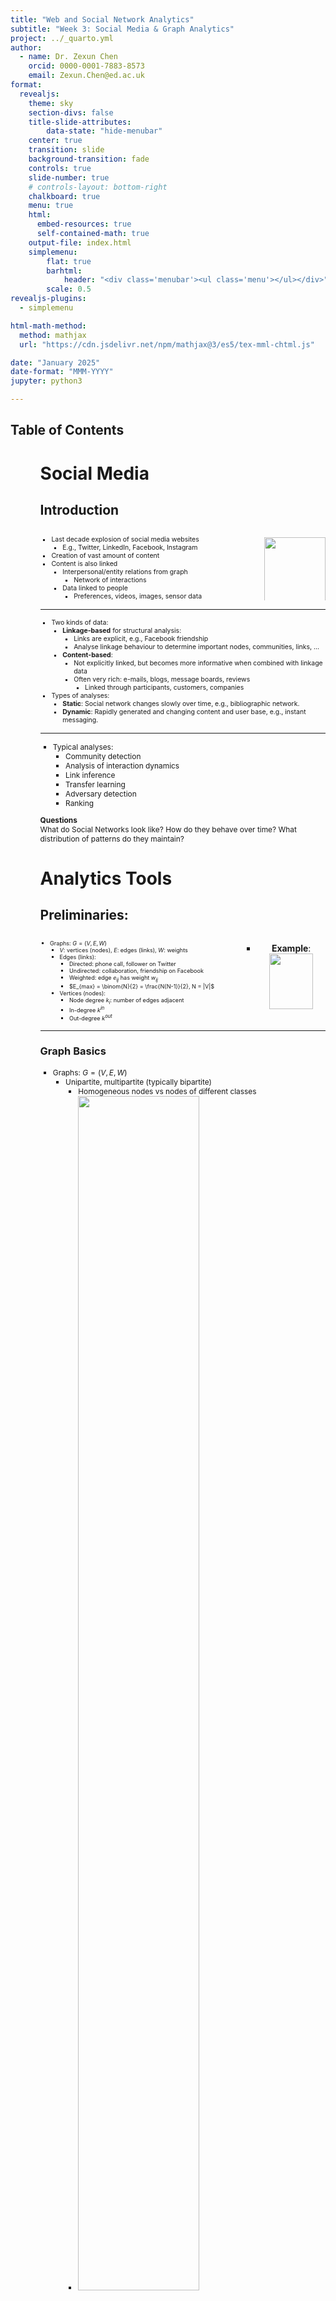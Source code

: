 ```yaml
---
title: "Web and Social Network Analytics"
subtitle: "Week 3: Social Media & Graph Analytics"
project: ../_quarto.yml
author:
  - name: Dr. Zexun Chen
    orcid: 0000-0001-7883-8573
    email: Zexun.Chen@ed.ac.uk
format:
  revealjs:
    theme: sky
    section-divs: false
    title-slide-attributes:
        data-state: "hide-menubar"
    center: true
    transition: slide
    background-transition: fade
    controls: true
    slide-number: true
    # controls-layout: bottom-right
    chalkboard: true
    menu: true
    html:
      embed-resources: true
      self-contained-math: true
    output-file: index.html
    simplemenu:
        flat: true
        barhtml:
            header: "<div class='menubar'><ul class='menu'></ul></div>"
        scale: 0.5
revealjs-plugins:
  - simplemenu

html-math-method:
  method: mathjax
  url: "https://cdn.jsdelivr.net/npm/mathjax@3/es5/tex-mml-chtml.js"

date: "January 2025"
date-format: "MMM-YYYY"  
jupyter: python3

---
```


## Table of Contents {data-state="hide-menubar"}

<ul class="menu"><ul>

# Social Media {data-stack-name="Soical Media"}

## Introduction

::: {.columns}

::: {.column}
::: {.incremental style="font-size: 75%;"}
- Last decade explosion of social media websites
  - E.g., Twitter, LinkedIn, Facebook, Instagram
- Creation of vast amount of content
- Content is also linked
  - Interpersonal/entity relations from graph
    - Network of interactions
  - Data linked to people
    - Preferences, videos, images, sensor data
:::
:::

::: {.column style="text-align: center;"}
![](fig/social-media-marketing.png){width=100%}
:::

:::

---

::: {.incremental style="font-size: 75%;"}
- Two kinds of data:
  - **Linkage-based** for structural analysis:
    - Links are explicit, e.g., Facebook friendship
    - Analyse linkage behaviour to determine important nodes, communities, links, ...
  - **Content-based**:
    - Not explicitly linked, but becomes more informative when combined with linkage data
    - Often very rich: e-mails, blogs, message boards, reviews
      - Linked through participants, customers, companies
- Types of analyses:
  - **Static**: Social network changes slowly over time, e.g., bibliographic network.
  - **Dynamic**: Rapidly generated and changing content and user base, e.g., instant messaging.
:::

---

::: {style="font-size: 85%;"}
- Typical analyses:
  - Community detection
  - Analysis of interaction dynamics
  - Link inference
  - Transfer learning
  - Adversary detection
  - Ranking
:::

::: {.block style="font-size: 85%;"}
**Questions**  
What do Social Networks look like? How do they behave over time? What distribution of patterns do they maintain?
:::

# Analytics Tools {data-stack-name="Analytics Tools"}

## Preliminaries:

::: {.columns}

::: {.column}
::: {style="font-size: 65%;"}
- Graphs: $G = (V, E, W)$
  - $V$: vertices (nodes), $E$: edges (links), $W$: weights
  - Edges (links):
    - Directed: phone call, follower on Twitter
    - Undirected: collaboration, friendship on Facebook
    - Weighted: edge $e_{ij}$ has weight $w_{ij}$
    - $E_{max} = \binom{N}{2} = \frac{N(N-1)}{2}, N = |V|$
  - Vertices (nodes):
    - Node degree $k_i$: number of edges adjacent
    - In-degree $k^{in}$
    - Out-degree $k^{out}$
:::
:::

::: {.column style="text-align: center;"}
- **Example**:
![](fig/graph-model.PNG){width=80%}
:::

:::

---

### Graph Basics

::: {style="font-size: 85%;"}
- Graphs: $G = (V, E, W)$
  - Unipartite, multipartite (typically bipartite)
    - Homogeneous nodes vs nodes of different classes
    - ![](fig/bipartite.PNG){width=70%}
  - Adjacency matrix $A$, $|V| \times |V|$ matrix
    - Sparsity is preferable (for calculations)
    - $|E| \ll E_{max}$ or $\bar{k} \ll N-1$
:::

---

### Preliminaries: Components

::: {.columns}

::: {.column}
::: {.incremental style="font-size: 65%;"}
- **(Weakly) Connected Component**: Set of nodes and edges where there exists a path between any two nodes in set.
  - **Strongly Connected (SCC)**: Directed path between any two nodes.
    - The elements from every pair of nodes in $S$ can reach each other.
    - There is no larger set containing $S$ with the same property.
- **Disconnected Graph**: Consists of two or more connected components.
- **Bridge Edge**: If deleted, the graph becomes disconnected.
- **Directed Acyclic Graph (DAG)**: Has no cycles.
:::
:::

::: {.column style="text-align: center;"}
![](fig/connected-graph.PNG){width=100%}
:::

:::

---

### Characteristics

::: {style="font-size: 75%;"}
- **Degree Distribution** $P(k)$:
  - Probability that a node has degree $k$.
- **Path**:
  - Sequence of nodes traversed (e.g., $<N_1, N_2, N_3, N_2>$).
- **Distance Between Nodes** $h_{ij}$:
  - Length of the shortest path connecting them.
- **Diameter of Network**:
  - The shortest path between any pair of nodes.
- **Average Path Length**:
  - $\bar{h} = \frac{1}{2E_{max}}\sum_{j \neq i} h_{ij}$
:::

---

### Examples 1


![](fig/DAG-Example1.PNG){width=98%}


---

### Examples 2


![](fig/DAG-Example2.PNG){width=90%}



## Vertex/Node-Based 

---

### Centrality - Degree

::: {.incremental style="font-size: 80%;"}
- A central actor is involved in many ties:
  - **Degree centrality/prestige centrality**: Referrals
    - In-links
    - PageRank
  - **Degree centrality (undirected)**:
    - Number of immediate connections
    - $C_{D}(i) = \frac{k_i}{|V| - 1}$
  - **Prestige centrality (directed)**:
    - Everyone points to this node
    - $C_{P}(i) = \frac{k_{i}^{in}}{|V| - 1}$
:::

---

### Centrality: Betweenness

::: {.incremental style="font-size: 70%;"}
- **A central actor is indispensable**:
  - Lots of connections pass through it.
  - Choke-point for information.
  - How many pairs of individuals would have to go through you in order to reach one another in the minimum number of hops?
  - If a node is on the path between two non-adjacent actors, it can influence the interaction.
- **Betweenness centrality**:
  - Calculation: Number of the shortest paths that go through $V$ vs total number of the shortest paths that exist between all pairs of nodes.
  $$C_V = \frac{\sum_{s \neq v \neq t} \sigma_{st}(v)}{\sum_{s \neq v \neq t} \sigma_{st}}$$
  - $\sigma_{st}$: The number of shortest paths between $s$ and $t$.
  - $\sigma_{st}(v)$: The shortest paths that go through $v$.
:::

---

### Centrality: Example

::: {.columns}

::: {.column style="text-align: center;"}
![](fig/centrality-left.PNG){width=100%}
:::

::: {.column style="text-align: center;"}
![](fig/centrality-right.PNG){width=100%}
:::

:::

---

### Centrality: Exercise

::: {.columns}

::: {.column style="text-align: center;"}
- **Graph**
![](fig/centrality-exercise.PNG){width=80%}
:::

::: {.column}
::: {.incremental style="font-size: 55%;"}
- **Calculate**:
  - **Degree centrality of A-D**:
    - A: $1/3$
    - B: $3/3$
    - C: $2/3$
    - D: $2/3$
  - **Betweenness centrality of B**:
    - **Number of Shortest Paths**:
      - A-C: 1
      - A-D: 1
      - C-D: 1
    - **Number of Shortest Paths through B**:
      - A-C: 1
      - A-D: 1
      - C-D: 0
    - **Centrality**: $2/3$
:::
:::

:::

---

### Clustering Coefficient

::: {.incremental style="font-size: 75%;"}
- **Portion of connected neighbours of node $i$**:
  - Number of connections vs maximum number of connections.
  - **Local clustering coefficient of node $i$**:
    $$
    C_i^{Directed} = \frac{\sum_{j, k \in N_i} e_{jk}}{k_i (k_i - 1)}, \quad C_i^{Undirected} = \frac{\sum_{j, k \in N_i} e_{jk}}{k_i (k_i - 1)/2}
    $$
    - $N_i = \{v_j \in V| e_{ij} \in E \vee e_{ji} \in E\}$: the neighbourhood of $i$.
    - **Denominator**: Possible connections between adjacent nodes.
  - **Average clustering coefficient**:
    - Average local density.
    - $C = \frac{1}{|N|} \sum_i^{|N|} C_i$
:::

---

### Clustering Coefficient: Exercise

::: {.columns}

::: {.column}
::: {style="font-size: 100%;"}
- **What is the local clustering coefficient of node B?**
  - $N = \{A, C, D\}$
  - $k_i = 3$
  - $C_B = \frac{1}{(3 \times 2) / 2}$
:::
:::

::: {.column style="text-align: center;"}
![](fig/centrality-exercise-force.PNG){width=85%}
:::

:::

---

### Clustering Coefficient 

::: {style="font-size: 80%;"}
- **Captures the tendency of networks to cluster together**.
- More nodes are connected than (uniform randomly) expected.
- Signifies that nodes in a neighbourhood tend to stick together:
  - E.g., groups of friends in a social network.
  - **Higher clustering coefficient**:
    - Indicates **less importance** in a global network sense, as such nodes are embedded within tightly-knit clusters and may not act as bridges between clusters.
    - Indicates **more importance** in a local sense, as the node plays a central role within its immediate neighborhood.
:::

---

## Statistical Properties

### Distribution

::: {style="font-size: 70%;"}
- **Distribution of Node Connectivity**:
  - Heavy tails (right skew): Strong nodes have many connections, weak nodes still have a few.
  - Power law: $P(k) = k^{-\alpha}$.
  - Straight line on a log-log plot with slope $-\alpha$.
:::

::: {style="text-align: center;"}
![](fig/node-connectivity.PNG){width=70%}
:::


---

### Distribution of node connectivity

::: {style="text-align: center;"}
![](fig/node-connectivity-2.PNG){width=80%}
:::


---

### Power Law

::: {.columns}

::: {.column}
::: {style="font-size: 85%;"}
- **Model of Preferential Attachment**:
  - Stems from citation analysis: New citations are proportionate to the number a paper already has.
  - "Rich get richer" model.
:::
:::

::: {.column style="text-align: center; font-size: 85%;"}
![](fig/powerlaw.PNG){width=100%}

**Source**: [http://www.ladamic.com/](http://www.ladamic.com/)
:::

:::

---

## Small Worlds

---

### Experiment

::: {.columns}

::: {.column}
::: {.incremental style="font-size: 80%;"}
- **Typical shortest path between any two people?**
  - **Small-world experiment** (Milgram, 1967, [Link](https://www.youtube.com/watch?v=NberyK6kt8c)):
    - 300 people from Omaha, Nebraska, and Kansas.
    - Asked to send a letter to a stockbroker in Boston by passing the letter through friends.
    - Recorded the number of steps taken.
:::
:::

::: {.column style="text-align: center;"}
![](fig/small-world-left.PNG){width=100%}
![](fig/small-world-right.PNG){width=100%}
:::

:::


---

### Bacon number

::: {.columns}

::: {.column}
::: {.incremental style="font-size: 85%;"}
- **Six Degrees of Kevin Bacon**:
  - Create a network of Hollywood actors.
  - Connect actors if they appeared in the same movie.
  - **Bacon number**: Number of steps to Kevin Bacon.
  - [https://www.sixdegrees.org/](https://www.sixdegrees.org/)
:::
:::

::: {.column style="text-align: center;"}
![](fig/kevinbacon.jpg){width=100%}
:::

:::

---

### Example of Small World

```python
import networkx as nx
import plotly.graph_objects as go

# Create a Watts–Strogatz small-world network
G = nx.watts_strogatz_graph(n=30, k=4, p=0.1)

# Calculate a 3D layout for the nodes
pos_3d = nx.spring_layout(G, dim=3, seed=42)

# Extract node coordinates
x_nodes = []
y_nodes = []
z_nodes = []
for node in G.nodes():
    x_nodes.append(pos_3d[node][0])
    y_nodes.append(pos_3d[node][1])
    z_nodes.append(pos_3d[node][2])

# Build edge coordinate lists for Plotly
edge_x = []
edge_y = []
edge_z = []
for edge in G.edges():
    x0, y0, z0 = pos_3d[edge[0]]
    x1, y1, z1 = pos_3d[edge[1]]
    # Plotly needs a break (None) to start a new line for each edge
    edge_x += [x0, x1, None]
    edge_y += [y0, y1, None]
    edge_z += [z0, z1, None]

# Create a Plotly trace for edges
edge_trace = go.Scatter3d(
    x=edge_x, y=edge_y, z=edge_z,
    mode='lines',
    line=dict(color='lightblue', width=2),
    hoverinfo='none'
)

# Create a Plotly trace for nodes
node_trace = go.Scatter3d(
    x=x_nodes, y=y_nodes, z=z_nodes,
    mode='markers',
    marker=dict(symbol='circle', size=5, color='pink'),
    text=[f"Node {n}" for n in G.nodes()],
    hoverinfo='text'
)

# Combine the traces into a figure
fig = go.Figure(
    data=[edge_trace, node_trace],
    layout=go.Layout(
        title="Small-World Network in 3D (Plotly)",
        showlegend=False,
        scene=dict(
            xaxis=dict(showbackground=False),
            yaxis=dict(showbackground=False),
            zaxis=dict(showbackground=False)
        )
    )
)

fig.show()
```

---

### Smaller Number on Digital Plataform


::: {style="font-size: 85%;"}
- **Facebook**:
  - 99.6% of users are connected by degree 5 (6 hops).
  - 92% are connected by only 4 degrees.
:::


::: {style="text-align: center; font-size: 75%;"}
![](fig/facebook.PNG){width=65%}

[Reference Link](https://www.thedrum.com/news/2011/11/23/facebook-shrinks-world-four-degrees-separation)
:::

---

### Causes for Small World

::: {.columns}

::: {.column}
::: {.incremental style="font-size: 80%;"}
- **High Clustering**: Social networks tend to have groups of friends who are more interconnected.
- **Short Path Lengths (Diameter)**: Despite clustering, there are typically short paths that connect different groups.
- **Random Connections**: Random links between distant nodes significantly reduce the average path length.
:::
:::

::: {.column style="text-align: center;"}
![](fig/DuncanWatts.PNG){width=80%}
**Source**: [http://www.ladamic.com/](http://www.ladamic.com/)
:::

:::

---

### Cause (Continuous)

::: {style="font-size: 75%;"}
- **Cause of Small Worlds (Duncan Watts)**:
  - A network with low clustering can still be a small world.
  - Only a few random links are enough to create a small-world effect.
:::

::: {style="text-align: center; font-size: 50%;"}
![](fig/DuncanWatts2.PNG){width=65%}

**Source**: [http://www.ladamic.com/](http://www.ladamic.com/)
:::

---

### Smaller Worlds on Digital Platforms

::: {.incremental style="font-size: 65%;"}
- **Dense Connectivity**: 
  - Platforms like Facebook encourage adding friends from diverse parts of life, creating tightly-knit clusters.
- **Global Reach**:
  - Digital platforms bridge geographical barriers, connecting people across the globe.
- **Algorithmic Recommendations**:
  - Platforms suggest connections, increasing the chances of linking with mutual acquaintances.
- **Implications**:
  - Efficient spread of information or influence.
  - Quick navigation across the network to reach anyone.
  - Vulnerability to the rapid spread of misinformation or harmful content.
:::

---

## Link/Edge-Based

---

### Link Properties

::: {.columns}

::: {.column}
::: {style="font-size: 70%;"}
- **Triadic Closure**:
  - If two people in a SN have a friend in common, more likelihood they will become friends themselves.
  - This principle explains the evolution of networks over time in many situations.
  
![](fig/triadic-closure.png){width=90%}
:::
:::

::: {.column style="font-size: 70%;"}
- **Strength of Ties**:
  - **Number of interactions**:
    - Reciprocal services (e.g., #calls).
  - **Time spent together**.
  - **Strong Ties**:
    - Represent dependable links, corresponding to friends who provide social or emotional support.
  - **Weak Ties**:
    - Represent acquaintances or less close relations that do not involve close friendship.
:::

:::

---

### Friend of a Friend is a Friend

::: {.callout-important title="Triadic Closure"}
Triadic closure is a concept in social network theory, first suggested by German sociologist Georg Simmel in his 1908 book *Soziologie* (*Sociology: Investigations on the Forms of Sociation*).
:::

::: {.columns}

::: {.column}
![](fig/triadic-closure.PNG){width=85%}
:::

::: {.column style="font-size: 75%;"}
- **Strong Ties and Triadic Closure**:
  - **Weak Claim**: A new edge B-C is more likely when A-B and A-C are ties.
  - **Strong Claim**: If there exists strong ties between A and B/C, there must be an edge B-C.
:::

:::

---

### Triadic Closure: Clustering Coefficient

::: {.columns}

::: {.column}
::: {.incremental style="font-size: 75%;"}
- **Consider Clustering Coefficient $C_A$ of Node A**:
  - Probability that two random friends of A are friends themselves.
  - **Before New Edge**: $C_A = \frac{1}{4 \times 3 / 2}$
  - **After New Edge**: $C_A = \frac{2}{4 \times 3 / 2}$
  - Higher clustering coefficient after the new edge.
:::
:::

::: {.column style="text-align: center;"}
![](fig/triadic-closure2.PNG){width=90%}
:::

:::

---

### Triadic Closure: Causes


::: {style="font-size: 80%;"}
- **Meet Friends Through Friends**:
  - Have **opportunities** to meet through common friends.
  - Mutual **trust** in shared friends.
  - **Incentive** to pair friends to avoid stress in relationships.
:::


::: {style="text-align: center;"}
![](fig/triadic-closure3.PNG){width=80%}
:::

---

### Bridge

::: {style="font-size: 75%;"}
- **Bridges**:
  - If removed, the components of the network become disconnected.
:::

::: {style="text-align: center;"}
![](fig/bridge.PNG){width=89%}
:::

---

### Local Bridges

::: {.columns}

::: {.column}
::: {style="font-size: 75%;"}
- **Local Bridges (Equivalent Definitions)**:
  - Any edge whose endpoints have no friends in common.
  - Any edge with zero neighbour overlap is called a local bridge.
  - Any edge whose deletion results in increasing the distance between the endpoints to a value strictly more than two.
:::
:::

::: {.column style="text-align: center; font-size: 75%;"}
- **Example**:
  - A-B is the only **local bridge** in the above graph.
  
![](fig/local_bridge.PNG){width=95%}
:::

:::

---

### Strong Triadic Closure

::: {.callout-important title="Strong Triadic Closure Property"}
A node $A$ violates the **Strong Triadic Closure Property** if it has strong ties to two non-linked nodes $B$ and $C$.
:::

::: {.columns}

::: {.column}
![](fig/strong-triadic-closure.PNG){width=90%}
:::

::: {.column style="text-align: center;font-size: 75%;"}
- **Observations**:
  - No node in the left figure violates the Strong Triadic Closure Property.
  - If we change A-F and A-B to strong ties, then it violates the Strong Triadic Closure Property due to the absence of links B-F, B-E, and A-G.

:::

:::

---

### Local Bridges and Weak Ties

::: {.callout-important title="Proposition"}
If a node $A$ in a network satisfies the **Strong Triadic Closure Property** and is involved in at least two strong ties, then any local bridge it is involved in must be a weak tie.
:::

::: {.columns}

::: {.column}
::: {style="font-size: 75%;"}
- **Illustration**:
![](fig/Local-Bridge-vs-Weak-Ties.PNG){width=80%}
:::
:::

::: {.column}
::: {style="font-size: 85%;"}
- A connection between:
  - **Local bridge** (a structural view).
  - **Strong and weak ties** (an individual view).
:::
:::

:::

---

### Ties

::: {.columns}

::: {.column}
::: {style="font-size: 75%;"}
- **Triadic Closure**:
  - Useful for analyzing people that can be addressed.
  - E.g., in campaigns for sport shoes.
- **Visualization of Concepts**
:::

::: {style="text-align: center;"}
![](fig/ties.PNG){width=80%}
:::

:::

::: {.column style="text-align: center;font-size: 85%;"}

- **Weak Ties**:
  - Tend to carry different information compared to close contacts.
    - In experiments, acquaintanceship ties were more effective at passing information.
    - E.g., in recommending jobs --> untapped/undiscovered community.
:::

:::

---

### Weak Ties: Example

::: {style="text-align: center;font-size: 75%;"}
![](fig/weak-tie.PNG){width=70%}

Mobile Call Graph with Edge Strength
:::


---

## Graph Structure 

---

### Community Discovery

::: {style="font-size: 85%;"}
- **Community Discovery**:
  - Identifies groups or clusters within a network that are more densely connected internally.
  - Networks are strongly modular.
  - Cliques exist, e.g., groups of friends, user bases, etc.

:::


:::{.callout-tip title="Basic Idea"}
Partition a graph to minimize connections between different groups while maximizing connections within the same group.
:::

---

### Normalised Cut (Ncut)

::: {.incremental style="font-size: 75%;"}
- **Ncut**:
  - A criterion for measuring the quality of a network division into clusters or communities.
- **Normalised Cut** of a group of nodes $S, \bar{S} \subset V$:
  $$
  Ncut(S) = \frac{\sum_{i \in S, j \in \bar{S}} A(i, j)}{\sum_{i \in S} k_i} + \frac{\sum_{i \in S, j \in \bar{S}} A(i, j)}{\sum_{j \in \bar{S}} k_j}
  $$
- **Interpretation**:
  - Low Ncut signifies good communities as they are well-connected internally but sparsely connected externally.
:::

---

### Normalised Cut (Ncut): Continues

::: {.incremental style="font-size: 75%;"}
- **Quality Functions**:
  - **Kernighan-Lin Objective**:
    - Minimise the number of inter-cluster edges (or weights) of the same size.
    - $KLObj(V_1, \cdots, V_k) = \sum_{i \neq j} A(V_i, V_j)$
  - **Modularity**:
    - Measures whether subgraphs are far from random subgraphs.
    - Independent of the number of clusters.
    - $m$: Number of edges in the graph.
    $$
    Q = \sum_{c=1}^k \left[\frac{A(V_c, V_j)}{m} - \left(\frac{k_{V_c}}{2m}\right)^2\right]
    $$
:::

---

### Normalised Cut (Ncut): Directed Network

::: {.incremental style="font-size: 65%;"}
- **Directed Networks**:
  - **Normalised Cut**:
    $$
    Ncut_{dir}(S) = \frac{\sum_{i \in S, j \in \bar{S}} \pi(i)P(i, j)}{\sum_{i \in S} \pi(i)} + \frac{\sum_{i \in S, j \in \bar{S}} \pi(i)P(i, j)}{\sum_{j \in \bar{S}} \pi(j)}
    $$
    - $P$: Transition matrix of a random walk.
    - $\pi$: Stationary distribution vector (see PageRank).
    - Typically minimised using spectral clustering.
  - **Modularity**:
    $$
    Q = \frac{1}{m} \sum_{i, j \in E} \left[A_{ij} - \frac{k_i^{in} k_j^{out}}{m}\right] \delta_{c_i, c_j}
    $$
    - $\delta_{c_i, c_j}$: 1 if community of $i$ equals community of $j$, 0 otherwise.
    - Measures community quality in directed networks.
:::

---

### Graph Partition Algorithm

::: {style="font-size: 70%;"}
- **Kernighan-Lin (KL) Algorithm** (Partition a graph into two blocks):
  - Classic graph partitioning.
  - For each iteration, search for nodes that can be swapped to reduce the number of inter-cluster edges (edge cut).
  - **Gain**: Reduction in edge cut when moving nodes.
  - Nodes with the largest gain are repeatedly selected from larger partition.
:::

::: {.columns}

::: {.column .incremental style="font-size: 70%;"}
- **Example KL Algorithm**:
  - Swapping A-D: 1 fewer cuts (4:3).
  - Swapping B-D: 1 fewer cuts (4:3).
  - Swapping C-D: **2 fewer cuts** (4:2).
:::

::: {.column style="text-align: center;"}
![](fig/CommunityDiscovery.PNG){width=90%}
:::

:::

---

### Agglomerative / Divisive Algorithms


::: {style="font-size: 75%;"}
  - **Agglomerative**: Start from single-node communities (bottom-up approach).
  - **Divisive**: Start from all-nodes community (top-down approach).
:::

::: {style="text-align: center;"}
![](fig/agg-clustering.png){width=35%}
![](fig/divisive-clustering.png){width=35%}
:::

---

### Girvan and Newman (Divisive) Algorithm

::: {.callout-note title="Edge Betweenness"}
The number of the shortest paths that go through a specific edge vs the total number of the shortest paths.
:::

::: {.incremental style="font-size: 85%;"}
1. For every edge in a graph, calculate the edge betweenness centrality.
2. Remove the edge with the highest betweenness centrality.
3. Recalculate the betweenness centrality for every remaining edge.
4. Repeat steps 2-4 until there are no more edges left.
:::

---

### Girvan and Newman (Divisive) Algorithm

::: {style="text-align: center;"}
![](fig/divisive-graph.PNG){width=90%}
:::

---

### Girvan and Newman (Divisive) Algorithm

::: {style="text-align: center;"}
![](fig/divisive-graph-full.PNG){width=90%}
:::

---

### Spectral and Other Approaches

::: {.incremental style="font-size: 85%;"}
- **Spectral Algorithms**:
  - Use top $k$ eigenvectors of the adjacency matrix to represent nodes in a $k$-dimensional space.
  - Apply regular clustering techniques.
  - Computational cost of Singular Vector Decomposition (SVD) is high.
- **Other Approaches**:
  - Local graph clustering.
  - Multi-Level Regularised Markov Clustering.
:::

---

### Further Questions

::: {style="font-size: 65%;"}
- **Dynamic Networks**:
  - How to incorporate temporal information?
    - Use events to describe the change in communities:
      - Appear, disappear, join, when?
  - Treating graphs as snapshots is not effective:
    - Use temporal slices of the network.
  - Find meta-groups:
    - Sequence of groups which are similar.
  - Using snapshot quality and history cost:
    - How well is the clustering, and how different are the clusters?

- **Challenges**:
  - Incorporating content:
    - Not only topological information to be analysed.
    - Perform semantically coherent and meaningful analysis of the network.
    - E.g., network + email content.
:::


# Case Study {data-stack-name="Case Study"}

## Twitter (X)

::: {style="font-size: 65%;"}
- **Microblogging Platform** [Source: [Cybernews](https://cybernews.com/news/twitter-expands-tweet-character-limit)]:
  - Character Limit: Standard users: 280 characters.
  - Users: ~650 million monthly active users, ~240–300 million daily active users.
  - No reciprocation necessary for following.
  - Hashtags create a natural way of tracking topics.
  - Retweet (RT) functionality enables content amplification.

- **Popularity in Research**:
  - API is more open and accessible compared to other platforms.
  - Easy to find and follow conversations.
  - Strong hashtag culture facilitates gathering, sorting, and expanding searches for data collection.
  - Many researchers favour it due to positive personal experiences.

- **Significance**:
  - A global reach and real-time information-sharing capabilities make it a critical platform for communication and research.
:::

---

### Twitter: Observations from Social Network

::: {.columns}

::: {.column}
::: {style="font-size: 75%;"}
- **Observations**:
  - Power law $\alpha$ is roughly 5 (high).
  - Bump at 20: Reflects initial suggestions.
  - Bump at 2000: Maximum follower limit before 2009.
:::
:::

::: {.column style="text-align: center;"}
![](fig/Twitter-Analysis.PNG){width=100%}
:::

:::

---

### Twitter: Followers and Tweets


::: {style="font-size: 75%;"}
  - Many users never tweet (low median).
  - The average number of tweets per follower exceeds the median; users tweet far more than expected.
  - Observations include:
    - Dips at 20/2000.
    - Spam accounts commonly seen follower #250/500/2,000/5,000.
:::


::: {style="text-align: center;"}
![](fig/Twitter-Analysis2.PNG){width=92%}
:::

---

### Twitter: Degrees of Separation

::: {.columns}

::: {.column}
::: {style="font-size: 80%;"}
- **Degrees of Separation**:
  - Average path length is 4.12.
- **Ranking Users**:
  - **PageRank**: A measure of importance based on connections.
  - **Retweets**: Reflects influence through content amplification.
:::
:::

::: {.column style="text-align: center;"}
- **Graph**:
![](fig/Twitter-Rank-users.PNG){width=98%}
:::

:::

---

## Top Reviewer Analysis


::: {style="font-size: 75%;"}
- **1,000 Top Reviewers**:
- Data collected on products reviewed from Amazon.com.
:::


::: {style="text-align: center;"}
![](fig/TRA-1.PNG){width=85%}
:::

---

::: {style="text-align: center;"}
![](fig/TRA-2.PNG){width=85%}
:::

---

::: {style="text-align: center;"}
![](fig/TRA-3.PNG){width=85%}
:::

---

::: {style="text-align: center;"}
![](fig/TRA-4.PNG){width=85%}
:::

# Summary {data-stack-name="Summary"}

## Take Home Messages

::: {style="font-size: 75%;"}
- Social Media & Social Network
- Analytics Tools on Graph:
  - **Centrality** ***
  - **Clustering Coefficient** ***
  - Statistical Properties:
    - **Link Property** ***
    - **Community Discovery** *
- Case Study:
  - Twitter
  - Top Reviewer Analysis
:::



